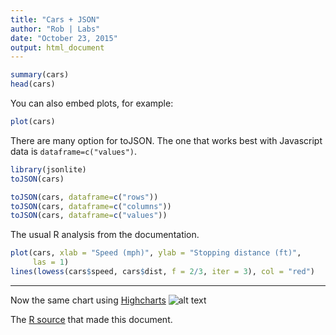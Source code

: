 ```yaml
---
title: "Cars + JSON"
author: "Rob | Labs"
date: "October 23, 2015"
output: html_document
---
```


```r
summary(cars)
head(cars)
```

You can also embed plots, for example:

```r
plot(cars)
```

There are many option for toJSON.  The one that works best with Javascript data is `dataframe=c("values")`.
```r
library(jsonlite)
toJSON(cars)

toJSON(cars, dataframe=c("rows"))
toJSON(cars, dataframe=c("columns"))
toJSON(cars, dataframe=c("values"))
```


The usual R analysis from the documentation.
```r
plot(cars, xlab = "Speed (mph)", ylab = "Stopping distance (ft)",
     las = 1)
lines(lowess(cars$speed, cars$dist, f = 2/3, iter = 3), col = "red")
```

***

Now the same chart using [Highcharts](/highcharts/cars.html)
![alt text](images/cars.png)


The [R source](./1970-01-01-R-to-JSON-Demo.Rmd) that made this document.